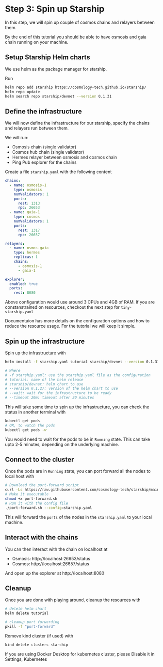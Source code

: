 # **Step 3:** Spin up Starship

In this step, we will spin up couple of cosmos chains and relayers between them.

By the end of this tutorial you should be able to have osmosis and gaia chain running on your machine.

## Setup Starship Helm charts
We use helm as the package manager for starship.

Run
```bash
helm repo add starship https://cosmology-tech.github.io/starship/
helm repo update
helm search repo starship/devnet --version 0.1.31
```

## Define the infrastructure
We will now define the infrastructure for our starship, specify the chains and relayers run
between them.

We will run:
* Osmosis chain (single validator)
* Cosmos hub chain (single validator)
* Hermes relayer between osmosis and cosmos chain
* Ping Pub explorer for the chains

Create a file `starship.yaml` with the following content
```yaml
chains:
  - name: osmosis-1
    type: osmosis
    numValidators: 1
    ports:
      rest: 1313
      rpc: 26653
  - name: gaia-1
    type: cosmos
    numValidators: 1
    ports:
      rest: 1317
      rpc: 26657

relayers:
  - name: osmos-gaia
    type: hermes
    replicas: 1
    chains:
      - osmosis-1
      - gaia-1

explorer:
  enabled: true
  ports:
    rest: 8080
```

Above configuration would use around 3 CPUs and 4GB of RAM.
If you are constanstrained on resources, checkout the next step for `tiny-starship.yaml`

Documentaion has more details on the configuration options and how to reduce the resource usage.
For the tutorial we will keep it simple.

## Spin up the infrastructure
Spin up the infrastructure with
```bash
helm install -f starship.yaml tutorial starship/devnet --version 0.1.31 --wait --timeout 20m

# Where
# -f starship.yaml: use the starship.yaml file as the configuration
# tutorial: name of the helm release
# starship/devnet: helm chart to use
# --version 0.1.27: version of the helm chart to use
# --wait: wait for the infrastructure to be ready
# --timeout 20m: timeout after 20 minutes
```

This will take some time to spin up the infrastructure, you can check the status in another terminal with
```bash
kubectl get pods
# OR, to watch the pods
kubectl get pods -w
```

You would need to wait for the pods to be in `Running` state.
This can take upto 2-5 minutes, depending on the underlying machine.

## Connect to the cluster
Once the pods are in `Running` state, you can port forward all the nodes to local host with
```bash
# Download the port-forward script
curl -Ls https://raw.githubusercontent.com/cosmology-tech/starship/main/scripts/port-forward.sh > port-forward.sh
# Make it executable
chmod +x port-forward.sh
# Run it with the config file
./port-forward.sh --config=starship.yaml
```

This will forward the `ports` of the nodes in the `starship.yaml` to your local machine.

## Interact with the chains
You can then interact with the chain on localhost at
* Osmosis: http://localhost:26653/status
* Cosmos: http://localhost:26657/status

And open up the explorer at http://localhost:8080

## Cleanup
Once you are done with playing around, cleanup the resources with

```bash
# delete helm chart
helm delete tutorial

# cleanup port forwarding
pkill -f "port-forward"
```

Remove kind cluster (if used) with
```bash
kind delete clusters starship
```

If you are using Docker Desktop for kubernetes cluster, please Disable it in Settings, Kubernetes

